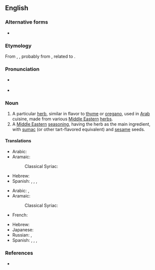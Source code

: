 {{also|za'atar}}
==English==
{{wikipedia}}

===Alternative forms===
* {{alter|en|za'atar}}

===Etymology===
From {{bor|en|ar|زَعْتَر}}, {{m|ar|صَعْتَر||wild thyme; condiment made from this herb}}, probably from {{der|en|syc|ܨܬܪܐ|tr=ṣāṯrā}}, related to {{cog|he|צַתְרָה|tr=ṣátrā}}.

===Pronunciation===
* {{a|UK}} {{IPA|en|/ˈzɑːtɑː/}}
* {{a|US}} {{IPA|en|/ˈzɑtɑɹ/}}

===Noun===
{{en-noun|-}}

# A particular [[herb]], similar in flavor to [[thyme]] or [[oregano]], used in [[Arab]] cuisine, made from various [[Middle Eastern]] [[herb]]s.
# A [[Middle Eastern]] [[seasoning]], having the herb as the main ingredient, with [[sumac]] (or other tart-flavored equivalent) and [[sesame]] seeds.

====Translations====
{{trans-top|herb}}
* Arabic: {{t|ar|زَعْتَر نَابْلُسِيّ|m}}
* Aramaic: {{t-needed|arc}}
*: Classical Syriac: {{t|syc|ܨܬܪܐ|m|tr=ṣāṯrā}}
{{trans-mid}}
* Hebrew: {{t+|he|זַעְתַּר|m|tr=zá'tar}}
* Spanish: {{t|es|za'atar|m}}, {{t|es|zaatar|m}}, {{t|es|zatar|m}}, {{t|es|zahatar|m}}
{{trans-bottom}}

{{trans-top|seasoning}}
* Arabic: {{t|ar|خُلْطَة زَعْتَر نَابْلُسِيّ|f}}, {{t|ar|زَعْتَر نَابْلُسِيّ|m}}
* Aramaic: {{t-needed|arc}}
*: Classical Syriac: {{t|syc|ܨܬܪܐ|m|tr=ṣāṯrā}}
* French: {{t+|fr|zaatar|m}}
{{trans-mid}}
* Hebrew: {{t-needed|he}}
* Japanese: {{t|ja|ザータル|tr=zātaru}}
* Russian: {{t+|ru|за́атар|m}}, {{t+|ru|за́тар|m}}
* Spanish: {{t|es|za'atar|m}}, {{t|es|zaatar|m}}, {{t|es|zatar|m}}, {{t|es|zahatar|m}}
{{trans-bottom}}

===References===
* {{R:Lexico}}

{{topics|en|Herbs|Mint family plants|Seasonings}}